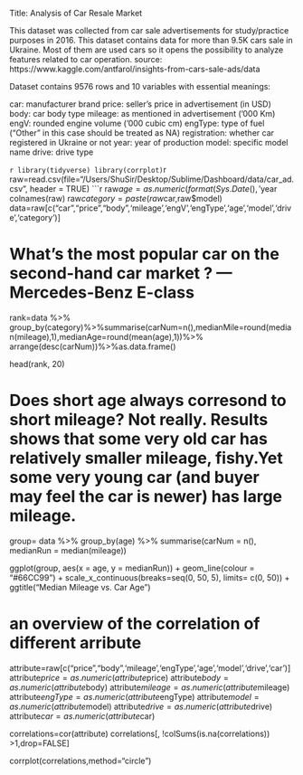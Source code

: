 Title: Analysis of Car Resale Market

This dataset was collected from car sale advertisements for study/practice purposes in 2016. This dataset contains data for more than 9.5K cars sale in Ukraine. Most of them are used cars so it opens the possibility to analyze features related to car operation.
source: https://www.kaggle.com/antfarol/insights-from-cars-sale-ads/data

Dataset contains 9576 rows and 10 variables with essential meanings:

car: manufacturer brand
price: seller’s price in advertisement (in USD)
body: car body type
mileage: as mentioned in advertisement (‘000 Km)
engV: rounded engine volume (‘000 cubic cm)
engType: type of fuel (“Other” in this case should be treated as NA)
registration: whether car registered in Ukraine or not
year: year of production
model: specific model name
drive: drive type

```r

library(tidyverse)
library(corrplot)
```r
raw=read.csv(file="/Users/ShuSir/Desktop/Sublime/Dashboard/data/car_ad.csv", header = TRUE)
```r
raw$age=as.numeric(format(Sys.Date(),'%Y'))-raw$year
colnames(raw)
raw$category=paste(raw$car,raw$model)
data=raw[c("car","price","body",'mileage','engV','engType','age','model','drive','category')]

# What's the most popular car on the second-hand car market ? --- Mercedes-Benz E-class

rank=data %>% group_by(category)%>%summarise(carNum=n(),medianMile=round(median(mileage),1),medianAge=round(mean(age),1))%>% arrange(desc(carNum))%>%as.data.frame()

head(rank, 20)

# Does short age always corresond to short mileage? Not really. Results shows that some very old car has relatively smaller mileage, fishy.Yet some very young car (and buyer may feel the car is newer) has large mileage. 

group= data %>% group_by(age) %>% 
  summarise(carNum = n(), medianRun = median(mileage))

ggplot(group, aes(x = age, y = medianRun)) + geom_line(colour = "#66CC99") +
  scale_x_continuous(breaks=seq(0, 50, 5), limits= c(0, 50)) +
  ggtitle("Median Mileage vs. Car Age")

# an overview of the correlation of different arribute
attribute=raw[c("price","body",'mileage','engType','age','model','drive','car')]
attribute$price=as.numeric(attribute$price)
attribute$body=as.numeric(attribute$body)
attribute$mileage=as.numeric(attribute$mileage)
attribute$engType=as.numeric(attribute$engType)
attribute$model=as.numeric(attribute$model)
attribute$drive=as.numeric(attribute$drive)
attribute$car=as.numeric(attribute$car)

correlations=cor(attribute)
correlations[, !colSums(is.na(correlations)) >1,drop=FALSE]

corrplot(correlations,method="circle")
